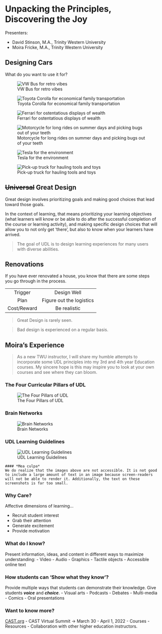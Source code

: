 # Unpacking the Principles, Discovering the Joy 

Presenters:

- David Stinson, M.A., Trinity Western University  
- Moira Fricke, M.A., Trinity Western University  

## Designing Cars {-}

What do you want to use it for?

![VW Bus for retro vibes](assets/bus.jpg)

![Toyota Corolla for economical family transportation](assets/corolla.jpg)

![Ferrari for ostentatious displays of wealth](assets/ferrari.jpg)

![Motorcycle for long rides on summer days and picking bugs out of your teeth](assets/motor-bike.jpg)

![Tesla for the environment](assets/tesla.jpg)

![Pick-up truck for hauling tools and toys](assets/truck.jpg)

## ~~Universal~~ Great Design {-}

Great design involves prioritizing goals and making good choices that lead toward those goals.

In the context of learning, that means prioritizing your learning objectives (what learners will know or be able to do after the successful completion of the course or learning activity), and making specific design choices that will allow you to not only get 'there', but also to know when your learners have arrived.

> The goal of UDL is to design learning experiences for many users with diverse abilities.

## Renovations {-}

If you have ever renovated a house, you know that there are some steps you go through in the process.

|   |   |
|:---:|:---:|
| Trigger  | Design Well|
|Plan | Figure out the logistics |
| Cost/Reward | Be realistic|

> Great Design is rarely seen.

> Bad design is experienced on a regular basis.


<!---
There is some sort of `trigger` that causes you to `explore` the possibility of upending your life for months on end. This is followed by a process of `prioritizing` what you want to renovate, then engaging in a `cost` analysis of your priorities, and possibly revising your priorities. Then you start making a specific `plan`, which you then `execute`, triggering innumerable `unexpected` barriers on your way to the end of the project, at which time, you `evaluate` the whole thing.

- trigger
- exploration
- prioritization
- Cost
- plan 
- execute
- unexpected
- evaluate

--->

## Moira's Experience {-}

> As a new TWU instructor, I will share my humble attempts to incorporate some UDL principles into my 3rd and 4th year Education courses. My sincere hope is this may inspire you to look at your own courses and see where they can bloom.

### The Four Curricular Pillars of UDL {-}

![The Four Pillars of UDL](assets/pillars.png)

### Brain Networks {-}

![Brain Networks](assets/networks2.png)

### UDL Learning Guidelines {-}

![UDL Learning Guidelines](assets/guidelines.png)

```block
#### *Mea culpa*
We do realize that the images above are not accessible. It is not good to include a large amount of text in an image because screen-readers will not be able to render it. Additionally, the text on these screenshots is far too small. 
```

### Why Care?  {-}
Affective dimensions of learning...

- Recruit student interest
- Grab their attention
- Generate excitement
- Provide motivation

### What do I know? {-}

Present information, ideas, and content in different ways to maximize understanding:
- Video
- Audio
- Graphics
- Tactile objects 
- Accessible online text

### How students can 'Show what they know'? {-}

Provide multiple ways that students can demonstrate their knowledge. Give students ***voice*** and ***choice***.
- Visual arts
- Podcasts
- Debates
- Multi-media
- Comics
- Oral presentations

### Want to know more? {-}

[CAST.org](https://cast.org)
- CAST Virtual Summit -> March 30 - April 1, 2022
- Courses
- Resources
- Collaboration with other higher education instructors.
